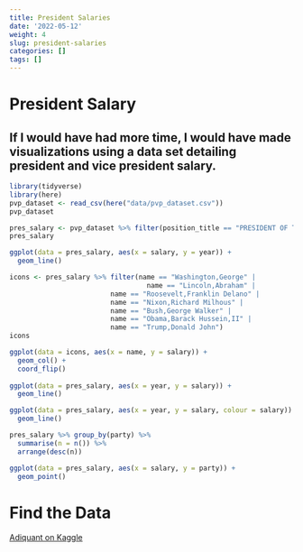 ```yaml
---
title: President Salaries
date: '2022-05-12'
weight: 4
slug: president-salaries
categories: []
tags: []
---
```


# President Salary

## If I would have had more time, I would have made visualizations using a data set detailing president and vice president salary. 

```r
library(tidyverse)
library(here)
pvp_dataset <- read_csv(here("data/pvp_dataset.csv"))
pvp_dataset

pres_salary <- pvp_dataset %>% filter(position_title == "PRESIDENT OF THE UNITED STATES")
pres_salary

ggplot(data = pres_salary, aes(x = salary, y = year)) +
  geom_line()

icons <- pres_salary %>% filter(name == "Washington,George" |
                                  name == "Lincoln,Abraham" |
                         name == "Roosevelt,Franklin Delano" |
                         name == "Nixon,Richard Milhous" |
                         name == "Bush,George Walker" |
                         name == "Obama,Barack Hussein,II" |
                         name == "Trump,Donald John")
icons

ggplot(data = icons, aes(x = name, y = salary)) +
  geom_col() +
  coord_flip()
 
ggplot(data = pres_salary, aes(x = year, y = salary)) +
  geom_line()

ggplot(data = pres_salary, aes(x = year, y = salary, colour = salary)) +
  geom_line() 

pres_salary %>% group_by(party) %>%
  summarise(n = n()) %>%
  arrange(desc(n))

ggplot(data = pres_salary, aes(x = salary, y = party)) +
  geom_point()
```

# Find the Data 

[Adiquant on Kaggle](https://www.kaggle.com/adiquant)